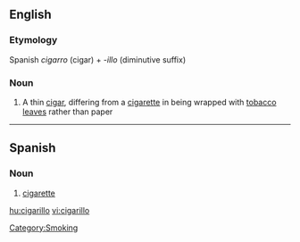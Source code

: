 ==English==

===Etymology===

Spanish ''cigarro'' (cigar) + ''-illo'' (diminutive suffix)

===Noun===
{{en-noun|es}}

# A thin [[cigar]], differing from a [[cigarette]] in being wrapped with [[tobacco]] [[leave]]s rather than paper
[[Category:Smoking]]

----

==Spanish==

===Noun===
{{es-noun-m}}

# [[cigarette]]

[[hu:cigarillo]]
[[vi:cigarillo]]